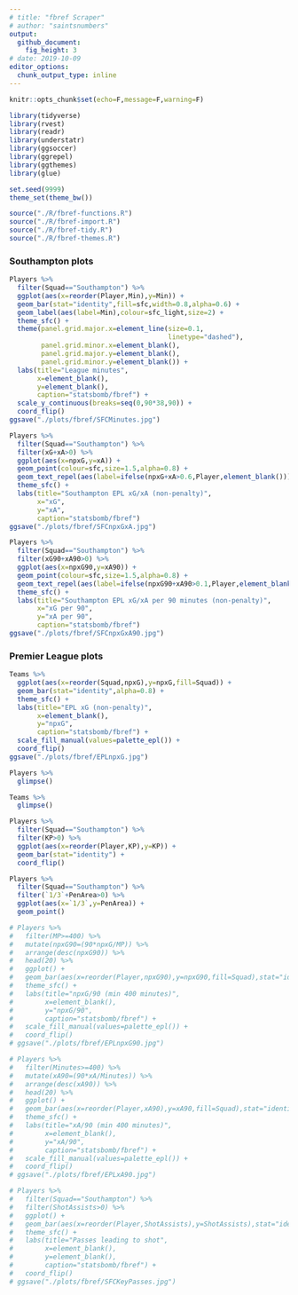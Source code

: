 ```yaml
---
# title: "fbref Scraper"
# author: "saintsnumbers"
output:
  github_document:
    fig_height: 3
# date: 2019-10-09
editor_options:
  chunk_output_type: inline
---
```


```r
knitr::opts_chunk$set(echo=F,message=F,warning=F)

library(tidyverse)
library(rvest)
library(readr)
library(understatr)
library(ggsoccer)
library(ggrepel)
library(ggthemes)
library(glue)

set.seed(9999)
theme_set(theme_bw())

source("./R/fbref-functions.R")
source("./R/fbref-import.R")
source("./R/fbref-tidy.R")
source("./R/fbref-themes.R")
```

### Southampton plots

```r
Players %>%
  filter(Squad=="Southampton") %>%
  ggplot(aes(x=reorder(Player,Min),y=Min)) +
  geom_bar(stat="identity",fill=sfc,width=0.8,alpha=0.6) +
  geom_label(aes(label=Min),colour=sfc_light,size=2) +
  theme_sfc() +
  theme(panel.grid.major.x=element_line(size=0.1,
                                        linetype="dashed"),
        panel.grid.minor.x=element_blank(),
        panel.grid.major.y=element_blank(),
        panel.grid.minor.y=element_blank()) +
  labs(title="League minutes",
       x=element_blank(),
       y=element_blank(),
       caption="statsbomb/fbref") +
  scale_y_continuous(breaks=seq(0,90*38,90)) +
  coord_flip()
ggsave("./plots/fbref/SFCMinutes.jpg")

Players %>%
  filter(Squad=="Southampton") %>%
  filter(xG+xA>0) %>%
  ggplot(aes(x=npxG,y=xA)) +
  geom_point(colour=sfc,size=1.5,alpha=0.8) +
  geom_text_repel(aes(label=ifelse(npxG+xA>0.6,Player,element_blank())),size=3) +
  theme_sfc() +
  labs(title="Southampton EPL xG/xA (non-penalty)",
       x="xG",
       y="xA",
       caption="statsbomb/fbref")
ggsave("./plots/fbref/SFCnpxGxA.jpg")

Players %>%
  filter(Squad=="Southampton") %>%
  filter(xG90+xA90>0) %>%
  ggplot(aes(x=npxG90,y=xA90)) +
  geom_point(colour=sfc,size=1.5,alpha=0.8) +
  geom_text_repel(aes(label=ifelse(npxG90+xA90>0.1,Player,element_blank())),size=3) +
  theme_sfc() +
  labs(title="Southampton EPL xG/xA per 90 minutes (non-penalty)",
       x="xG per 90",
       y="xA per 90",
       caption="statsbomb/fbref")
ggsave("./plots/fbref/SFCnpxGxA90.jpg")
```

### Premier League plots

```r
Teams %>%
  ggplot(aes(x=reorder(Squad,npxG),y=npxG,fill=Squad)) +
  geom_bar(stat="identity",alpha=0.8) +
  theme_sfc() +
  labs(title="EPL xG (non-penalty)",
       x=element_blank(),
       y="npxG",
       caption="statsbomb/fbref") +
  scale_fill_manual(values=palette_epl()) +
  coord_flip()
ggsave("./plots/fbref/EPLnpxG.jpg")
```

```r
Players %>%
  glimpse()

Teams %>%
  glimpse()
```



```r
Players %>%
  filter(Squad=="Southampton") %>%
  filter(KP>0) %>%
  ggplot(aes(x=reorder(Player,KP),y=KP)) +
  geom_bar(stat="identity") +
  coord_flip()

Players %>%
  filter(Squad=="Southampton") %>%
  filter(`1/3`+PenArea>0) %>%
  ggplot(aes(x=`1/3`,y=PenArea)) +
  geom_point()

# Players %>%
#   filter(MP>=400) %>%
#   mutate(npxG90=(90*npxG/MP)) %>%
#   arrange(desc(npxG90)) %>%
#   head(20) %>%
#   ggplot() +
#   geom_bar(aes(x=reorder(Player,npxG90),y=npxG90,fill=Squad),stat="identity",alpha=0.8) +
#   theme_sfc() +
#   labs(title="npxG/90 (min 400 minutes)",
#        x=element_blank(),
#        y="npxG/90",
#        caption="statsbomb/fbref") +
#   scale_fill_manual(values=palette_epl()) +
#   coord_flip()
# ggsave("./plots/fbref/EPLnpxG90.jpg")

# Players %>%
#   filter(Minutes>=400) %>%
#   mutate(xA90=(90*xA/Minutes)) %>%
#   arrange(desc(xA90)) %>%
#   head(20) %>%
#   ggplot() +
#   geom_bar(aes(x=reorder(Player,xA90),y=xA90,fill=Squad),stat="identity",alpha=0.8) +
#   theme_sfc() +
#   labs(title="xA/90 (min 400 minutes)",
#        x=element_blank(),
#        y="xA/90",
#        caption="statsbomb/fbref") +
#   scale_fill_manual(values=palette_epl()) +
#   coord_flip()
# ggsave("./plots/fbref/EPLxA90.jpg")

# Players %>%
#   filter(Squad=="Southampton") %>%
#   filter(ShotAssists>0) %>%
#   ggplot() +
#   geom_bar(aes(x=reorder(Player,ShotAssists),y=ShotAssists),stat="identity",fill=sfc,alpha=0.8) +
#   theme_sfc() +
#   labs(title="Passes leading to shot",
#        x=element_blank(),
#        y=element_blank(),
#        caption="statsbomb/fbref") +
#   coord_flip()
# ggsave("./plots/fbref/SFCKeyPasses.jpg")
```
